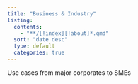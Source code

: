 ```yaml
---
title: "Business & Industry"
listing:
  contents:
    - "**/[!index][!about]*.qmd"
  sort: "date desc"
  type: default
  categories: true
---
```

Use cases from major corporates to SMEs